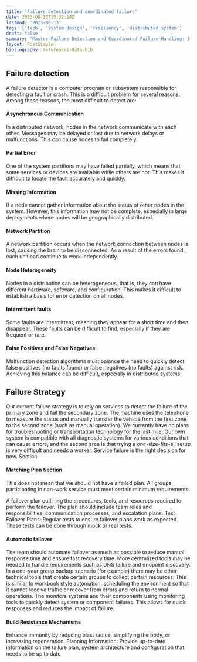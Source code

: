 ```yaml
---
title: 'Failure detection and coordinated failure'
date: 2023-08-13T15:32:14Z
lastmod: '2023-08-13'
tags: ['tech', 'system design', 'resiliency', 'distributed system']
draft: false
summary: 'Master Failure Detection and Coordinated Failure Handling: Strategies, Tools, and Best Practices for Resilient Systems. Explore our tech insights now!'
layout: PostSimple
bibliography: references-data.bib
---
```


<TOCInline toc={props.toc} asDisclosure />

## Failure detection

A failure detector is a computer program or subsystem responsible for detecting a fault or crash. This is a difficult problem for several reasons. Among these reasons, the most difficult to detect are:

#### Asynchronous Communication

In a distributed network, nodes in the network communicate with each other.
Messages may be delayed or lost due to network delays or malfunctions. This can cause nodes to fail completely.

#### Partial Error

One of the system partitions may have failed partially, which means that some services or devices are available while others are not. This makes it difficult to locate the fault accurately and quickly.

#### Missing Information

If a node cannot gather information about the status of other nodes in the system.
However, this information may not be complete, especially in large deployments where nodes will be geographically distributed.

#### Network Partition

A network partition occurs when the network connection between nodes is lost, causing the brain to be disconnected. As a result of the errors found, each unit can continue to work independently.

#### Node Heterogeneity

Nodes in a distribution can be heterogeneous, that is, they can have different hardware, software, and configuration. This makes it difficult to establish a basis for error detection on all nodes.

#### Intermittent faults

Some faults are intermittent, meaning they appear for a short time and then disappear. These faults can be difficult to find, especially if they are frequent or rare.

#### False Positives and False Negatives

Malfunction detection algorithms must balance the need to quickly detect false positives (no faults found) or false negatives (no faults) against risk. Achieving this balance can be difficult, especially in distributed systems.

## Failure Strategy

Our current failure strategy is to rely on services to detect the failure of the primary zone and fail the secondary zone.
The machine uses the telephone to measure the status and manually transfer the vehicle from the first zone to the second zone (such as manual operation). We currently have no plans for troubleshooting or transportation technology for the last mile. Our own system is compatible with all diagnostic systems for various conditions that can cause errors, and the second area is that trying a one-size-fits-all setup is very difficult and needs a worker. Service failure is the right decision for now. Section

#### Matching Plan Section

This does not mean that we should not have a failed plan.
All groups participating in non-work service must meet certain minimum requirements.

A failover plan outlining the procedures, tools, and resources required to perform the failover. The plan should include team roles and responsibilities, communication processes, and escalation plans.
Test Failover Plans: Regular tests to ensure failover plans work as expected. These tests can be done through mock or real tests.

#### Automatic failover

The team should automate failover as much as possible to reduce manual response time and ensure fast recovery time. More centralized tools may be needed to handle requirements such as DNS failure and endpoint discovery. In a one-year group backup scenario (for example) there may be other technical tools that create certain groups to collect certain resources. This is similar to workbook style automation, scheduling the environment so that it cannot receive traffic or recover from errors and return to normal operations. The
monitors systems and their components using monitoring tools to quickly detect system or component failures.
This allows for quick responses and reduces the impact of failure.

#### Build Resistance Mechanisms

Enhance immunity by reducing blast radius, simplifying the body, or increasing regeneration.
Planning Information: Provide up-to-date information on the failure plan, system architecture and configuration that needs to be up to date

